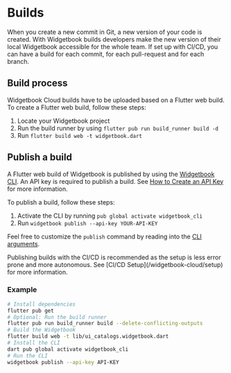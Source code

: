 # Builds

When you create a new commit in Git, a new version of your code is created.
With Widgetbook builds developers make the new version of their local Widgetbook accessible for the whole team.
If set up with CI/CD, you can have a build for each commit, for each pull-request and for each branch.

## Build process

Widgetbook Cloud builds have to be uploaded based on a Flutter web build.
To create a Flutter web build, follow these steps:

1. Locate your Widgetbook project
1. Run the build runner by using `flutter pub run build_runner build -d`
1. Run `flutter build web -t widgetbook.dart`

## Publish a build

A Flutter web build of Widgetbook is published by using the [Widgetbook CLI](/widgetbook-cli/overview).
An API key is required to publish a build.
See [How to Create an API Key](/widgetbook-cloud/setup#How-to-Create-an-API-Key) for more information.

To publish a build, follow these steps:

1. Activate the CLI by running `pub global activate widgetbook_cli`
1. Run `widgetbook publish --api-key YOUR-API-KEY` 

Feel free to customize the `publish` command by reading into the [CLI arguments](/widgetbook-cli/overview#arguments).

<Info>
  Publishing builds with the CI/CD is recommended as the setup is less error
  prone and more autonomous. See [CI/CD Setup](/widgetbook-cloud/setup) for more
  information.
</Info>

### Example

```bash
# Install dependencies
flutter pub get
# Optional: Run the build runner
flutter pub run build_runner build --delete-conflicting-outputs
# Build the Widgetbook
flutter build web -t lib/ui_catalogs.widgetbook.dart
# Install the CLI
dart pub global activate widgetbook_cli
# Run the CLI
widgetbook publish --api-key API-KEY
```
